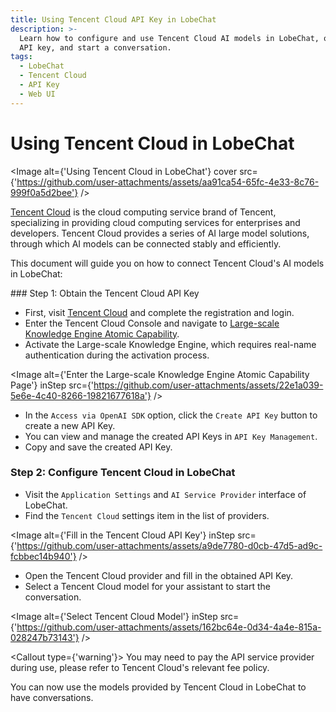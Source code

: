 ```yaml
---
title: Using Tencent Cloud API Key in LobeChat
description: >-
  Learn how to configure and use Tencent Cloud AI models in LobeChat, obtain an
  API key, and start a conversation.
tags:
  - LobeChat
  - Tencent Cloud
  - API Key
  - Web UI
---
```


# Using Tencent Cloud in LobeChat

<Image alt={'Using Tencent Cloud in LobeChat'} cover src={'https://github.com/user-attachments/assets/aa91ca54-65fc-4e33-8c76-999f0a5d2bee'} />

[Tencent Cloud](https://cloud.tencent.com/) is the cloud computing service brand of Tencent, specializing in providing cloud computing services for enterprises and developers. Tencent Cloud provides a series of AI large model solutions, through which AI models can be connected stably and efficiently.

This document will guide you on how to connect Tencent Cloud's AI models in LobeChat:

<Steps>
  ### Step 1: Obtain the Tencent Cloud API Key

  - First, visit [Tencent Cloud](https://cloud.tencent.com/) and complete the registration and login.
  - Enter the Tencent Cloud Console and navigate to [Large-scale Knowledge Engine Atomic Capability](https://console.cloud.tencent.com/lkeap).
  - Activate the Large-scale Knowledge Engine, which requires real-name authentication during the activation process.

  <Image alt={'Enter the Large-scale Knowledge Engine Atomic Capability Page'} inStep src={'https://github.com/user-attachments/assets/22e1a039-5e6e-4c40-8266-19821677618a'} />

  - In the `Access via OpenAI SDK` option, click the `Create API Key` button to create a new API Key.
  - You can view and manage the created API Keys in `API Key Management`.
  - Copy and save the created API Key.

  ### Step 2: Configure Tencent Cloud in LobeChat

  - Visit the `Application Settings` and `AI Service Provider` interface of LobeChat.
  - Find the `Tencent Cloud` settings item in the list of providers.

  <Image alt={'Fill in the Tencent Cloud API Key'} inStep src={'https://github.com/user-attachments/assets/a9de7780-d0cb-47d5-ad9c-fcbbec14b940'} />

  - Open the Tencent Cloud provider and fill in the obtained API Key.
  - Select a Tencent Cloud model for your assistant to start the conversation.

  <Image alt={'Select Tencent Cloud Model'} inStep src={'https://github.com/user-attachments/assets/162bc64e-0d34-4a4e-815a-028247b73143'} />

  <Callout type={'warning'}>
    You may need to pay the API service provider during use, please refer to Tencent Cloud's relevant fee policy.
  </Callout>
</Steps>

You can now use the models provided by Tencent Cloud in LobeChat to have conversations.
